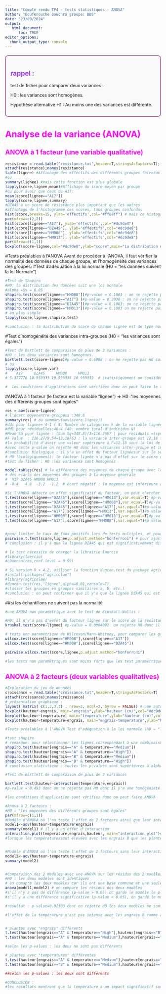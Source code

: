 ---
title: "Compte rendu TP4 - tests statistiques - ANOVA"
author: "Boufenouche Bouchra groupe: BBS"
date: "23/09/2024"
output: 
   html_document: 
      toc: TRUE
editor_options: 
  chunk_output_type: console
---

<div style="border: 2px solid #b350af; padding: 15px; margin: 20px 0; border-radius: 10px; background-color: #f9f9f9;">
# <span style="color:#9B30FF">rappel :</span> 
test de fisher pour comparer deux variances .

H0 : les variances sont homogènes.

Hypothèse alternative H1 : Au moins une des variances est différente.
</div>

# <span style="color:#ff00ff">Analyse de la variance (ANOVA)</span>

## <span style="color:#ff00ff">ANOVA à 1 facteur (une variable qualitative)</span>
```{r}
resistance = read.table("resistance.txt",header=T,stringsAsFactors=T); head(resistance) ; tail(resistance)
attach(resistance);names(resistance)
table(lignee) #Affichage des effectifs des différents groupes (niveaux du facteur)
#ou 
summary(lignee) #mais cette fonction est plus globale
tapply(score,lignee,mean)#Affichage du score moyen par groupe
#ou pour avoir que ceux de A17:
mean(score[lignee=="A17"])
tapply(score,lignee,summary)
#DZA45 a un score de résistance plus important que les autres
#affichage de l'histogramme des scores, tous groupes confondus
hist(score,breaks=15, ylab='effectifs',col="#ff00ff") # mais ce histogramme ne donne pas des informations sur les lignées 
par(mfrow=c(2,2))
hist(score[lignee=="A17"], ylab='effectifs',col="#dc9de8")
hist(score[lignee=="DZA45"], ylab='effectifs',col="#dc9de8")
hist(score[lignee=="HM008"], ylab='effectifs',col="#dc9de8")
hist(score[lignee=="HM013"], ylab='effectifs',col="#dc9de8")
par(mfrow=c(1,1))
boxplot(score~lignee,col="#dc9de8",ylab="score",main="La distribution des scores pour chaque lignée")
```
#Tests préalables à l'ANOVA
Avant de procéder à l'ANOVA, il faut vérifier la normalité des données de chaque groupe, et l'homogénéité des variances des groupes:
#Test d'adéquation à la loi normale (H0 = "les données suivent la loi Normale") 
```{r}
#Test de Shapiro
#H0: la distribution des données suit une loi normale
#alpha =5% = 0.05
shapiro.test(score[lignee=="HM008"])#p-value = 0.1003 : on ne rejette pas H0 donc la distribution de la variable HM008 suit une loi normale 
shapiro.test(score[lignee=="A17"] )#p-value = 0.2038 : on ne rejette pas H0 donc la distribution de la variable A17 suit une loi normale 
shapiro.test(score[lignee=="DZA45"])#p-value = 0.1003: on ne rejette pas H0 donc la distribution de la variable DZA45 suit une loi normale 
shapiro.test(score[lignee=="HM013"])#p-value = 0.1003 on ne rejette pas H0 donc la distribution de la variable HM013 suit une loi normale 
# ou plus simple
tapply(score,lignee,shapiro.test)

#conclusion : la distribution du score de chaque lignée est de type normale
```
#Test d'homogénéité des variances intra-groupes (H0 = "les variances sont égales")
```{r}
#Test de Bartlett de comparaison de plus de 2 variances :
#H0 : les deux variances sont homogènes.
bartlett.test(score~lignee)#p-value = 0.6988 : on ne rejette pas H0 car p-value>5% : donc il y'a une homogéniété des variances
# ou 
tapply(score,lignee,var) 
#    A17     DZA45     HM008     HM013 
# 5.377778 10.933333 10.933333 10.933333  # statistiquement on considère que les variances ne sont pas diffèrentes 

#  les conditions d'applications sont vérifiées donc on peut faire le test d'ANOVA
```
#ANOVA à 1 facteur (le facteur est la variable "lignee") => H0 :"les moyennes des différents groupes sont égales" 
```{r}
res = aov(score~lignee)
# l'écart moyenentre groupess :348.8 
summary(res) # ou summary(aov(score~lignee))
#ddl pour lignee= 4-1 ( 4: Nombre de catégories k de la variable lignée)
#ddl pour résiduelles:40-4 (40: nombre total d'individus N)
#Mean Sq pour lignne : (Sum Sq=348.8)/3=116.2667 | pour residuals =(sym sq (res)=343.6)/36 = 9.544444
#F value  : 116.27/9.54=12.18763 : la variance inter-groupe est 12,18 fois plus forte que la variance intra-groupe
#la probabilité d'avoir une valeur supérieure à F=12.18 sous la loi de fisher est 1.18e-05 (p-value)
#avec cette p-value on rejette H0 donc les variances inter-groupe et intre-groupe sont différentes ( on rejette l'hypothèse d'égalité des moyennes entre groupes , donc il y' a au moins une moyenne qui différe des autres)
#conclusion biologique : il y'a un effet du facteur lignéesur sur le score de la resistance 
# H0 (biologiquement): le facteur lignée n'a pas d'effet sur le score de la résistance
#test de fisher : H0 :les variances sont homogènes 

model.tables(res) # la différence des moyennes de chaque groupe avec la moyenne générale
# des ecarts des moyennes des groupes à la moyenne générale
#  A17 DZA45 HM008 HM013 
# -0.4   4.8  -3.2  -1.2  # écart négatif : la moyenne est inférieure à la moyenne générale

#Si l'ANOVA détecte un effet significatif du facteur, on peut chercher les inégalités de moyennes : Tests de Student pour comparer les groupes 2 à 2
t.test(score[lignee=="DZA45"],score[lignee=="HM013"],var.equal=T) #p-value = 0.0007389 donc on rejette H0 : donc il y'a une de différence de moyenne entre ces deux groupe
t.test(score[lignee=="DZA45"],score[lignee=="HM008"],var.equal=T)#p-value = 3.856e-05 donc on rejette H0 donc il y'a une différence de moyenne entre ces deux groupe
t.test(score[lignee=="DZA45"],score[lignee=="A17"],var.equal=T)#p-value = 0.0007161 donc on rejette H0 donc il y'a une  différence de moyenne entre ces deux groupe
t.test(score[lignee=="A17"],score[lignee=="HM013"],var.equal=T)#p-value = 0.5389 donc on ne rejette pas H0 donc pas de différence de moyenne entre ces deux groupe
t.test(score[lignee=="HM008"],score[lignee=="HM013"],var.equal=T)#p-value = 0.193 donc on ne rejette pas H0 donc pas de différence de moyenne entre ces deux groupe
t.test(score[lignee=="A17"],score[lignee=="HM008"],var.equal=T)#p-value = 0.04174 #donc on rejette H0 : donc il y'a une de différence de moyenne entre ces deux groupe


#pour limiter le taux de faux positifs lors de tests multiples, et pour faire toutes ces comparaisons avec une seule commande, on fait un test de comparaisons multiples de Student avec correction de la p-valeur 
pairwise.t.test(score,lignee,p.adjust.method="bonferroni") # pour ajuster on multiplie la p-value* nombre de tests réalisés (5) donc on aura des p-value ajustés
# conclusion : il y'a que la lignée DZA45 qui est significativement différente des autres

# le test nécessite de charger la librairie laercio
#library(laercio)
#LDuncan(res,conf.level = 0.99)

# Si version R > 4.2, utiliser la fonction duncan.test du package agricolae
#install.packages("agricolae")
#library(agricolae)
#duncan.test(res,"lignee",alpha=0.01,console=T)
#classer les groupes en groupes similaires a, b, etc.)
#conclusion : on peut confirmer que il y'a que la lignée DZA45 qui est différente (a)des autres (b)

```
##si les échantillons ne suivent pas la normalité
```{r}
#une ANOVA non paramétrique avec le test de Kruskall-Wallis :

#H0: il n'y'a pas d'eefet du facteur lignee sur le score de la resistance
kruskal.test(score~lignee) #p-value = 0.0004092  on rejette H0 donc il y'a un effet du facteur lignee

# tests non paramétrique de Wilcoxon/Mann-Whitney, pour comparer les groupes 2 à 2 :
wilcox.test(score[lignee=="HM008"],score[lignee=="A17"])
wilcox.test(score[lignee=="HM008"],score[lignee=="DZA45"])

pairwise.wilcox.test(score,lignee,p.adjust.method="bonferroni")

#les tests non paramétriques sont moins forts que les test paramétriques .
```

## <span style="color:#ff00ff">ANOVA à 2 facteurs (deux variables qualitatives)</span>
```{r}
#Exploration du jeu de données
croissance = read.table("croissance.txt",header=T,stringsAsFactors=T) ; head(croissance)
attach(croissance);names(croissance)
# présentation graphique :
layout( matrix( c(1,2,3,3) , nrow=2, ncol=2, byrow = FALSE)) # une autre façon pour diviser la fenetre/console | deux fois 3 dans le vecteur car on a un nombre impair des graphes
boxplot(hauteur~engrais, main="engrais",ylab="hauteur (cm)",col="#dc9de8")#on observe pas une très grande différence
boxplot(hauteur~temperature, main="temperature",ylab="hauteur (cm)",col="#dc9de8")# les boxplots ne se chauvauchent pas on observe que la coissance des plantes dans des températures moyennes est plus importante que celle des plantes dans des températures élevées
boxplot(hauteur~temperature+engrais, main="engrais-temperature",ylab="hauteur (cm)",las=3,col="#dc9de8") # l'effet de température est plus important que l'effe des engrais 

#Tests préalables à l'ANOVA Test d'adéquation à la loi normale (H0 = "les données suivent la loi Normale")

#test shapiro
# remarque: pour sélectionner les lignes correspondant à une combinaison de facteur colonnes, on utilise "&":
shapiro.test(hauteur[engrais=="A" & temperature=="Medium"])
shapiro.test(hauteur[engrais=="A" & temperature=="High"])
shapiro.test(hauteur[engrais=="B" & temperature=="Medium"])
shapiro.test(hauteur[engrais=="B" & temperature=="High"])
# conclusion statistique : toutes les p-values sont supérieures à alpha=5% donc on ne rejette pas H0 ce qui explique que les distributions suivent une loi normale 

#Test de Bartlett de comparaison de plus de 2 variances

bartlett.test(hauteur~interaction(temperature,engrais))
#p-value = 0.493 donc on ne rejette pas H0 donc il y'a une homogéniété des variances

#les conditions d'application sont vérifies donc on peut faire ANOVA

#Anova à 2 facteurs : 
#H0 : "les moyennes des différents groupes sont égales"
par(mfrow=c(1,1))
#Modèle d'ANOVA où l'on teste l'effet de 2 facteurs ainsi que leur interaction
model1<-aov(hauteur~temperature*engrais)	
summary(model1) # il y'a un effet d'interaction 
interaction.plot(temperature,engrais,hauteur, main="interaction plot")# lorsque les deux droites se croisent ça veut dire qu'il y'a une interaction
#lorsque les températuressont élevées avec les engraix B que les plantes grandissent et inversement lorsq les températures sont moyennes c'est avec les engrais A que les plantes poussent.


#Modèle d'ANOVA où l'on teste l'effet de 2 facteurs sans leur interaction
model2<-aov(hauteur~temperature+engrais)	
summary(model2)


#Comparaison des 2 modèles avec une ANOVA sur les résidus des 2 modèles:
#H0 : les deux modèles sont identiques 
# on comapre les deux modèles car ils ont une base commune et une seule différence entre eux
anova(model1,model2) # on compare les résidus des deux modèles 
#s'il n'y a pas de différence (p-value > 0.05) on garde le modèle le plus simple.
#s'il y a une différence significative (p-value < 0.05), on garde le modèle présentant le plus de termes significatifs.

#résultat : p-value=0.02303 donc on rejette H0 les deux modèles ne sont pas identiques ,on prend le modèle présentant le plus de termes significatifs et donc le modèle 1 

#l'effet de la température n'est pas intense avec les engrais B comme avec les engrais A donc on a pas un effet strict de la température 


# plantes avec "engrais" différents
t.test(hauteur[engrais=="A" & temperature=="High"],hauteur[engrais=="B" & temperature=="High"],var.equal=T)     # comparaison A/B pour température "High"
t.test(hauteur[engrais=="A" & temperature=="Medium"],hauteur[engrais=="B" & temperature=="Medium"],var.equal=T) # comparaison A/B pour température "Medium"

#selon les p-values : les deux ne sont pas différents

# plantes avec "températures" différentes
t.test(hauteur[engrais=="A" & temperature=="Medium"],hauteur[engrais=="A" & temperature=="High"],var.equal=T)   # comparaison High/Medium pour l'engrais A
t.test(hauteur[engrais=="B" & temperature=="Medium"],hauteur[engrais=="B" & temperature=="High"],var.equal=T)   # comparaison High/Medium pour l'engrais B

##selon les p-values : les deux sont différents

#CONCLUSION : 
#les résultats montrent que la température a un impact significatif sur la hauteur des plantes, quel que soit l'engrais utilisé.

```
